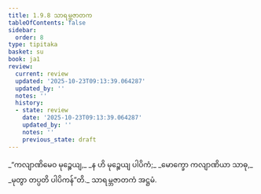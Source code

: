 ```yaml
---
title: 1.9.8 သာရမ္ဘဇာတက
tableOfContents: false
sidebar:
  order: 8
type: tipitaka
basket: su
book: ja1
review:
  current: review
  updated: '2025-10-23T09:13:39.064287'
  updated_by: ''
  notes: ''
  history:
  - state: review
    date: '2025-10-23T09:13:39.064287'
    updated_by: ''
    notes: ''
    previous_state: draft
---
```



<ReviewStatus review={frontmatter.review} showDetails={true} />

<HypothesisAnnotation frontmatter={frontmatter} />

<DynamicBreadcrumb />

<Division number="88" book="ja1" e="ch" v="22" p="21">

<Paragraph number="194" type="verses" book="ja1">
_“ကလျာဏိမေဝ မုဉ္စေယျ,_  
_န ဟိ မုဉ္စေယျ ပါပိကံ;_  
_မောက္ခော ကလျာဏိယာ သာဓု,_  
_မုတွာ တပ္ပတိ ပါပိကန်”တိ._  


</Paragraph>
</Division>

<Paragraph number="195" type="center" book="ja1">
သာရမ္ဘဇာတကံ အဋ္ဌမံ.
</Paragraph>